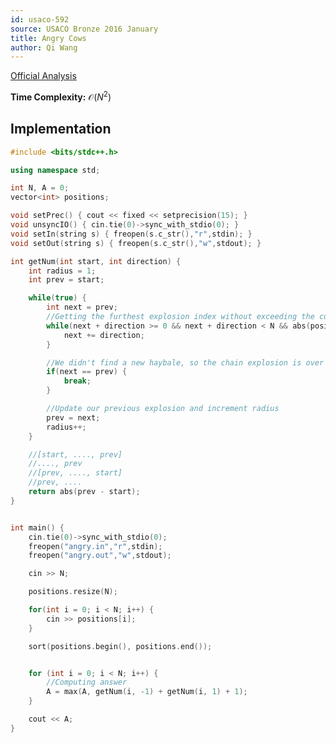 ```yaml
---
id: usaco-592
source: USACO Bronze 2016 January
title: Angry Cows
author: Qi Wang
---
```


[Official Analysis](http://www.usaco.org/current/data/sol_angry_bronze_jan16.html)

**Time Complexity:** $\mathcal{O}(N^2)$

<LanguageSection>
<CPPSection>

## Implementation

```cpp
#include <bits/stdc++.h>

using namespace std;

int N, A = 0;
vector<int> positions;

void setPrec() { cout << fixed << setprecision(15); }
void unsyncIO() { cin.tie(0)->sync_with_stdio(0); }
void setIn(string s) { freopen(s.c_str(),"r",stdin); }
void setOut(string s) { freopen(s.c_str(),"w",stdout); }

int getNum(int start, int direction) {
    int radius = 1;
    int prev = start;

    while(true) {
        int next = prev;
        //Getting the furthest explosion index without exceeding the current radius
        while(next + direction >= 0 && next + direction < N && abs(positions[next + direction] - positions[prev]) <= radius) {
            next += direction;
        }

        //We didn't find a new haybale, so the chain explosion is over
        if(next == prev) {
            break;
        }

        //Update our previous explosion and increment radius
        prev = next;
        radius++;
    }

    //[start, ...., prev]
    //...., prev
    //[prev, ...., start]
    //prev, ....
    return abs(prev - start);
}


int main() {
    cin.tie(0)->sync_with_stdio(0);
    freopen("angry.in","r",stdin);
    freopen("angry.out","w",stdout);

    cin >> N;

    positions.resize(N);

    for(int i = 0; i < N; i++) {
        cin >> positions[i];
    }

    sort(positions.begin(), positions.end());


    for (int i = 0; i < N; i++) {
        //Computing answer
        A = max(A, getNum(i, -1) + getNum(i, 1) + 1);
    }   

    cout << A;
}
```

</CPPSection>
</LanguageSection>
